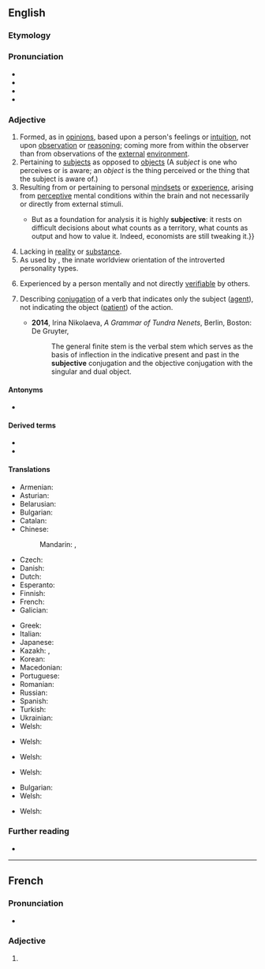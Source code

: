 ==English==

===Etymology===
{{suffix|en|subject|ive}}

===Pronunciation===
* {{IPA|en|/səbˈd͡ʒɛktɪv/|/sʌbˈd͡ʒɛktɪv/}}
* {{audio|en|LL-Q1860 (eng)-Vealhurl-subjective.wav|Audio (RP)}}
* {{rhymes|en|ɛktɪv|s=3}}
* {{hyph|en|sub|ject|ive}}

===Adjective===
{{en-adj}}

# Formed, as in [[opinion]]s, based upon a person's feelings or [[intuition]], not upon [[observation]] or [[reasoning]]; coming more from within the observer than from observations of the [[external]] [[environment]].
# Pertaining to [[subject]]s as opposed to [[object]]s (A ''subject'' is one who perceives or is aware; an ''object'' is the thing perceived or the thing that the subject is aware of.)
# Resulting from or pertaining to personal [[mindset]]s or [[experience]], arising from [[perceptive]] mental conditions within the brain and not necessarily or directly from external stimuli.
#* {{quote-journal|en|date=2013-08-03|volume=408|issue=8847|magazine={{w|The Economist}}
|title=[http://www.economist.com/news/finance-and-economics/21582498-america-has-changed-way-it-measures-gdp-boundary-problems Boundary problems]
|passage=Economics is a messy discipline: too fluid to be a science, too rigorous to be an art. Perhaps it is fitting that economists’ most-used metric, gross domestic product (GDP), is a tangle too.{{...}}But as a foundation for analysis it is highly '''subjective''': it rests on difficult decisions about what counts as a territory, what counts as output and how to value it. Indeed, economists are still tweaking it.}}
# Lacking in [[reality]] or [[substance]].
# As used by {{w|Carl Jung}}, the innate worldview orientation of the introverted personality types.
# {{lb|en|philosophy|psychology}} Experienced by a person mentally and not directly [[verifiable]] by others.
# {{senseid|en|type of conjugation}}{{lb|en|linguistics|grammar}} Describing [[conjugation]] of a verb that indicates only the subject ([[agent]]), not indicating the object ([[patient]]) of the action. {{gloss|In linguistic descriptions of [[Tundra Nenets]], among others.}}
#* '''2014''', Irina Nikolaeva, ''A Grammar of Tundra Nenets'', Berlin, Boston: De Gruyter, {{ISBN|978-3-11-032047-3}}
#*: The general finite stem is the verbal stem which serves as the basis of inflection in the indicative present and past in the '''subjective''' conjugation and the objective conjugation with the singular and dual object.

====Antonyms====
* {{l|en|objective}}

====Derived terms====
* {{l|en|subjectiveness}}
* {{l|en|subjectivity}}

====Translations====
{{trans-top|based upon subjective feelings or intuition}}
* Armenian: {{t+|hy|սուբյեկտիվ}}
* Asturian: {{t|ast|suxetivu}}
* Belarusian: {{t|be|суб'екты́ўны}}
* Bulgarian: {{t+|bg|субекти́вен}}
* Catalan: {{t+|ca|subjectiu}}
* Chinese:
*: Mandarin: {{t+|cmn|主觀}}, {{t+|cmn|主观|tr=zhǔguān}}
* Czech: {{t+|cs|subjektivní}}
* Danish: {{t|da|subjektiv}}
* Dutch: {{t+|nl|subjectief}}
* Esperanto: {{t|eo|subjektiva}}
* Finnish: {{t+|fi|subjektiivinen}}
* French: {{t+|fr|subjectif}}
* Galician: {{t|gl|subxectivo}}
{{trans-mid}}
* Greek: {{t+|el|υποκειμενικός}}
* Italian: {{t|it|subiettivo}}
* Japanese: {{t+|ja|主観的|tr=しゅかんてき, shukanteki}}
* Kazakh: {{t|kk|субъективтік}}, {{t|kk|субъектілік}}
* Korean: {{t+|ko|주관적}}
* Macedonian: {{t|mk|субјективен}}
* Portuguese: {{t+|pt|subjetivo}}
* Romanian: {{t+|ro|subiectiv}}
* Russian: {{t+|ru|субъекти́вный}}
* Spanish: {{t+|es|subjetivo}}
* Turkish: {{t+|tr|öznel}}
* Ukrainian: {{t|uk|суб'єкти́вний}}
* Welsh: {{t+|cy|goddrychol}}
{{trans-bottom}}

{{trans-top|lacking in reality or substance}}
{{trans-mid}}
* Welsh: {{t+|cy|goddrychol}}
{{trans-bottom}}

{{trans-top|as used by Carl Jung}}
{{trans-mid}}
* Welsh: {{t+|cy|goddrychol}}
{{trans-bottom}}

{{trans-top|experienced by a person mentally}}
{{trans-mid}}
* Welsh: {{t+|cy|goddrychol}}
{{trans-bottom}}

{{trans-top|indicating the grammatical subject}}
{{trans-mid}}
* Bulgarian: {{t|bg|подложен}}
* Welsh: {{t+|cy|goddrychol}}
{{trans-bottom}}

{{trans-top|indicating the grammatical subject}}
{{trans-mid}}
* Welsh: {{t+|cy|gwrthrychol}}
{{trans-bottom}}

===Further reading===
* {{R:Keywords|page=308}}

----

==French==

===Pronunciation===
* {{fr-IPA}}

===Adjective===
{{head|fr|adjective form}}

# {{feminine singular of|fr|subjectif}}